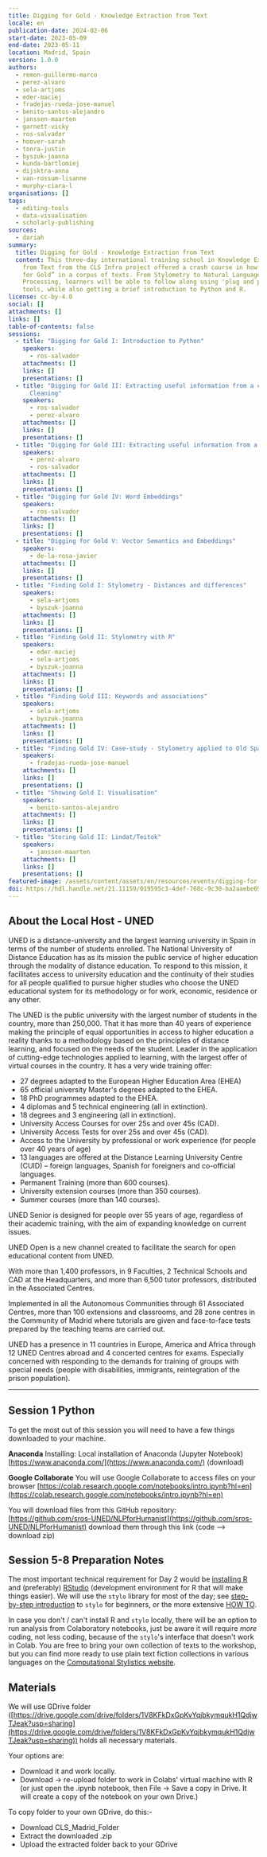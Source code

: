 ```yaml
---
title: Digging for Gold - Knowledge Extraction from Text
locale: en
publication-date: 2024-02-06
start-date: 2023-05-09
end-date: 2023-05-11
location: Madrid, Spain
version: 1.0.0
authors:
  - remon-guillermo-marco
  - perez-alvaro
  - sela-artjoms
  - eder-maciej
  - fradejas-rueda-jose-manuel
  - benito-santos-alejandro
  - janssen-maarten
  - garnett-vicky
  - ros-salvador
  - hoover-sarah
  - tonra-justin
  - byszuk-joanna
  - kunda-bartlomiej
  - dijsktra-anna
  - van-rossum-lisanne
  - murphy-ciara-l
organisations: []
tags:
  - editing-tools
  - data-visualisation
  - scholarly-publishing
sources:
  - dariah
summary:
  title: Digging for Gold - Knowledge Extraction from Text
  content: This three-day international training school in Knowledge Extraction
    from Text from the CLS Infra project offered a crash course in how to “Dig
    for Gold” in a corpus of texts. From Stylometry to Natural Language
    Processing, learners will be able to follow along using 'plug and play'
    tools, while also getting a brief introduction to Python and R.
license: cc-by-4.0
social: []
attachments: []
links: []
table-of-contents: false
sessions:
  - title: "Digging for Gold I: Introduction to Python"
    speakers:
      - ros-salvador
    attachments: []
    links: []
    presentations: []
  - title: "Digging for Gold II: Extracting useful information from a corpus pt1 -
      Cleaning"
    speakers:
      - ros-salvador
      - perez-alvaro
    attachments: []
    links: []
    presentations: []
  - title: "Digging for Gold III: Extracting useful information from a corpus pt2"
    speakers:
      - perez-alvaro
      - ros-salvador
    attachments: []
    links: []
    presentations: []
  - title: "Digging for Gold IV: Word Embeddings"
    speakers:
      - ros-salvador
    attachments: []
    links: []
    presentations: []
  - title: "Digging for Gold V: Vector Semantics and Embeddings"
    speakers:
      - de-la-rosa-javier
    attachments: []
    links: []
    presentations: []
  - title: "Finding Gold I: Stylometry - Distances and differences"
    speakers:
      - sela-artjoms
      - byszuk-joanna
    attachments: []
    links: []
    presentations: []
  - title: "Finding Gold II: Stylometry with R"
    speakers:
      - eder-maciej
      - sela-artjoms
      - byszuk-joanna
    attachments: []
    links: []
    presentations: []
  - title: "Finding Gold III: Keywords and associations"
    speakers:
      - sela-artjoms
      - byszuk-joanna
    attachments: []
    links: []
    presentations: []
  - title: "Finding Gold IV: Case-study - Stylometry applied to Old Spanish Poetry"
    speakers:
      - fradejas-rueda-jose-manuel
    attachments: []
    links: []
    presentations: []
  - title: "Showing Gold I: Visualisation"
    speakers:
      - benito-santos-alejandro
    attachments: []
    links: []
    presentations: []
  - title: "Storing Gold II: Lindat/Teitok"
    speakers:
      - janssen-maarten
    attachments: []
    links: []
    presentations: []
featured-image: /assets/content/assets/en/resources/events/digging-for-gold-knowledge-extraction-from-text/featured-image.jpg
doi: https://hdl.handle.net/21.11159/019595c3-4def-768c-9c30-ba2aaebe69c1
---
```


## About the Local Host - UNED

UNED is a distance-university and the largest learning university in Spain in terms of the number
of students enrolled. The National University of Distance Education has as its mission the public
service of higher education through the modality of distance education. To respond to this
mission, it facilitates access to university education and the continuity of their studies for all
people qualified to pursue higher studies who choose the UNED educational system for its
methodology or for work, economic, residence or any other.

The UNED is the public university with the largest number of students in the country, more than
250,000. That it has more than 40 years of experience making the principle of equal opportunities
in access to higher education a reality thanks to a methodology based on the principles of
distance learning, and focused on the needs of the student. Leader in the application of
cutting-edge technologies applied to learning, with the largest offer of virtual courses in the
country. It has a very wide training offer:

  -	27 degrees adapted to the European Higher Education Area (EHEA)
  -	65 official university Master's degrees adapted to the EHEA.
  -	18 PhD programmes adapted to the EHEA.
  -	4 diplomas and 5 technical engineering (all in extinction).
  -	18 degrees and 3 engineering (all in extinction).
  -	University Access Courses for over 25s and over 45s (CAD).
  -	University Access Tests for over 25s and over 45s (CAD).
  -	Access to the University by professional or work experience (for people over 40 years of age)
  -	13 languages are offered at the Distance Learning University Centre (CUID) – foreign languages,
Spanish for foreigners and co-official languages.
  -	Permanent Training (more than 600 courses).
  -	University extension courses (more than 350 courses).
  -	Summer courses (more than 140 courses).

UNED Senior is designed for people over 55 years of age, regardless of their academic training,
with the aim of expanding knowledge on current issues.

UNED Open is a new channel created to facilitate the search for open educational content from
UNED.

With more than 1,400 professors, in 9 Faculties, 2 Technical Schools and CAD at the Headquarters,
and more than 6,500 tutor professors, distributed in the Associated Centres.

Implemented in all the Autonomous Communities through 61 Associated Centres, more than 100
extensions and classrooms, and 28 zone centres in the Community of Madrid where tutorials are
given and face-to-face tests prepared by the teaching teams are carried out.

UNED has a presence in 11 countries in Europe, America and Africa through 12 UNED Centres abroad
and 4 concerted centres for exams. Especially concerned with responding to the demands for
training of groups with special needs (people with disabilities, immigrants, reintegration of the
prison population).

---

## Session 1 Python

To get the most out of this session you will need to have a few things downloaded to your machine.

**Anaconda**
Installing: Local installation of Anaconda (Jupyter Notebook)
[https://www.anaconda.com/](https://www.anaconda.com/) (download)

**Google Collaborate**
You will use Google Collaborate to access files on your browser
[https://colab.research.google.com/notebooks/intro.ipynb?hl=en](https://colab.research.google.com/notebooks/intro.ipynb?hl=en)

You will download files from this GitHub repository:
[https://github.com/sros-UNED/NLPforHumanist](https://github.com/sros-UNED/NLPforHumanist) download them through this link (code —> download zip)

## Session 5-8 Preparation Notes

The most important technical requirement for Day 2 would be [installing
R](https://cloud.r-project.org/) and (preferably)
[RStudio](https://posit.co/download/rstudio-desktop/) (development environment for R that will
make things easier). We will use the `stylo` library for most of the day; see [step-by-step
introduction](https://computationalstylistics.github.io/stylo_nutshell/#) to `stylo` for beginners,
or the more extensive [HOW
TO](https://github.com/computationalstylistics/stylo_howto/blob/master/stylo_howto.pdf).

In case you don't / can't install R and `stylo` locally, there will be an option to run analysis
from Colaboratory notebooks, just be aware it will require _more_ coding, not less coding, because
of the `stylo`'s interface that doesn't work in Colab.  You are free to bring your own collection of
texts to the workshop, but you can find more ready to use plain text fiction collections in
various languages on the [Computational Stylistics
website](https://computationalstylistics.github.io/resources/).

## Materials

We will use GDrive folder
([https://drive.google.com/drive/folders/1V8KFkDxGpKvYqjbkymqukH1QdjwTJeak?usp=sharing](https://drive.google.com/drive/folders/1V8KFkDxGpKvYqjbkymqukH1QdjwTJeak?usp=sharing))
holds all necessary materials.

Your options are:

  - Download it and work locally.
  - Download -> re-upload folder to work in Colabs' virtual machine with R (or just open the
.ipynb notebook, then File -> Save a copy in Drive. It will create a copy of the notebook on your
own Drive.)

To copy folder to your own GDrive, do this:-

  - Download CLS_Madrid_Folder
  - Extract the downloaded .zip
  - Upload the extracted folder back to your GDrive
